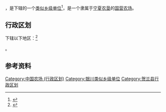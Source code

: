{{中国乡级行政区|64/01/22/401/000}}

'''{{PAGENAMEBASE}}'''，是{{PRC admin/fullname|64/01/22/401/000|3}}下辖的一个[[类似乡级单位|类似乡级单位]]<ref>{{PRC admin/ref sgc|{{PRC admin/parent|64/01/22/401/000}}}}</ref>，是一个隶属于[[宁夏农垦|宁夏农垦]]的[[国营农场|国营农场]]。

== 行政区划 ==

{{PAGENAMEBASE}}下辖以下地区：<ref>{{PRC admin/ref sgc|64/01/22/401/000}}</ref>

{{PRC admin/children|64/01/22/401/000}}。

== 参考资料 ==

{{reflist}}

{{宁夏回族自治区银川市贺兰县行政区划}}
{{宁夏行政区划小作品}}
[[Category:中国农场_(行政区划)|Category:中国农场 (行政区划)]]
[[Category:银川类似乡级单位|Category:银川类似乡级单位]]
[[Category:贺兰县行政区划|Category:贺兰县行政区划]]